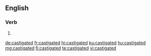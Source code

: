 ==English==

===Verb===
{{head|en|verb form}}

# {{en-past of|castigate}}

[[de:castigated]]
[[fr:castigated]]
[[hi:castigated]]
[[ku:castigated]]
[[hu:castigated]]
[[mg:castigated]]
[[fi:castigated]]
[[te:castigated]]
[[vi:castigated]]